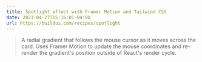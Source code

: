 ```yaml
---
title: Spotlight effect with Framer Motion and Tailwind CSS
date: 2023-04-27T15:16:01-04:00
url: https://buildui.com/recipes/spotlight
---
```


> A radial gradient that follows the mouse cursor as it moves across the card. Uses Framer Motion to update the mouse coordinates and re-render the gradient's position outside of React's render cycle.
